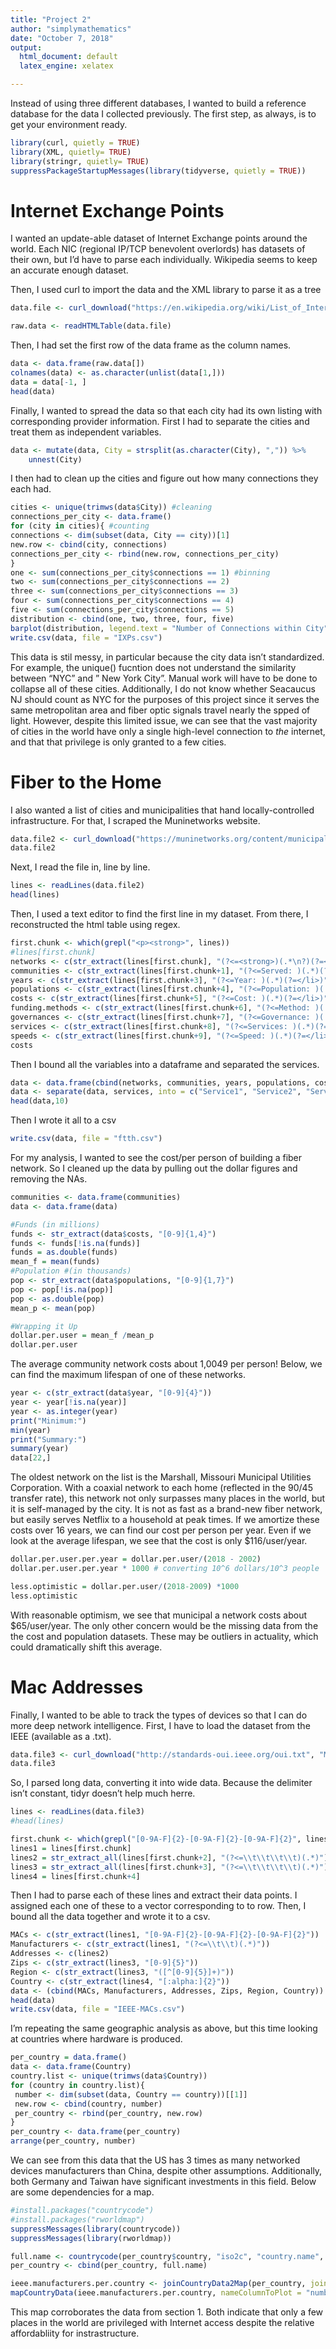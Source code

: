 ```yaml
---
title: "Project 2"
author: "simplymathematics"
date: "October 7, 2018"
output:
  html_document: default
  latex_engine: xelatex

---
```

Instead of using three different databases, I wanted to build a reference database for the data I collected previously. The first step, as always, is to get your environment ready.

```r
library(curl, quietly = TRUE)
library(XML, quietly= TRUE)
library(stringr, quietly= TRUE)
suppressPackageStartupMessages(library(tidyverse, quietly = TRUE))

```
# Internet Exchange Points
I wanted an update-able dataset of Internet Exchange points around the world. Each NIC (regional IP/TCP benevolent overlords) has datasets of their own, but I'd have to parse each individually. Wikipedia seems to keep an accurate enough dataset. 

Then, I used curl to import the data and the XML library to parse it as a tree
```r

data.file <- curl_download("https://en.wikipedia.org/wiki/List_of_Internet_exchange_points_by_size", "IXPs/ixps.html")

raw.data <- readHTMLTable(data.file)

```
Then, I had set the first row of the data frame as the column names.
```r
data <- data.frame(raw.data[])
colnames(data) <- as.character(unlist(data[1,]))
data = data[-1, ]
head(data)
```
Finally, I wanted to spread the data so that each city had its own listing with corresponding provider information. First I had to separate the cities and treat them as independent variables.
```r

data <- mutate(data, City = strsplit(as.character(City), ",")) %>% 
    unnest(City)

```

I then had to clean up the cities and figure out how many connections they each had.
```r
cities <- unique(trimws(data$City)) #cleaning
connections_per_city <- data.frame()
for (city in cities){ #counting
connections <- dim(subset(data, City == city))[1]
new.row <- cbind(city, connections)
connections_per_city <- rbind(new.row, connections_per_city)
}
one <- sum(connections_per_city$connections == 1) #binning
two <- sum(connections_per_city$connections == 2)
three <- sum(connections_per_city$connections == 3)
four <- sum(connections_per_city$connections == 4)
five <- sum(connections_per_city$connections == 5)
distribution <- cbind(one, two, three, four, five)
barplot(distribution, legend.text = "Number of Connections within City")
write.csv(data, file = "IXPs.csv")
```

This data is stil messy, in particular because the city data isn't standardized. For example, the unique() fucntion does not understand the similarity between "NYC" and " New York City". Manual work will have to be done to collapse all of these cities. Additionally, I do not know whether Seacaucus NJ should count as NYC for the purposes of this project since it serves the same metropolitan area and fiber optic signals travel nearly the spped of light. However, despite this limited issue, we can see that the vast majority of cities in the world have only a single high-level connection to *the* internet, and that that privilege is only granted to a few cities. 


# Fiber to the Home
I also wanted a list of cities and municipalities that hand locally-controlled infrastructure. For that, I scraped the Muninetworks website.
```r
data.file2 <- curl_download("https://muninetworks.org/content/municipal-ftth-networks", "FTTH/ftth.html")
data.file2
```
Next, I read the file in, line by line.
```r
lines <- readLines(data.file2)
head(lines)
```
Then, I used a text editor to find the first line in my dataset. From there, I reconstructed the html table using regex.
```r
first.chunk <- which(grepl("<p><strong>", lines))
#lines[first.chunk]
networks <- c(str_extract(lines[first.chunk], "(?<=<strong>)(.*\n?)(?=</strong>)"))
communities <- c(str_extract(lines[first.chunk+1], "(?<=Served: )(.*)(?=</em>)" ))
years <- c(str_extract(lines[first.chunk+3], "(?<=Year: )(.*)(?=</li>)" ))
populations <- c(str_extract(lines[first.chunk+4], "(?<=Population: )(.*)(?=</li>)" ))
costs <- c(str_extract(lines[first.chunk+5], "(?<=Cost: )(.*)(?=</li>)"))
funding.methods <- c(str_extract(lines[first.chunk+6], "(?<=Method: )(.*)(?=</li>)" ))
governances <- c(str_extract(lines[first.chunk+7], "(?<=Governance: )(.*)(?=</li>)" ))
services <- c(str_extract(lines[first.chunk+8], "(?<=Services: )(.*)(?=</li>)" ))
speeds <- c(str_extract(lines[first.chunk+9], "(?<=Speed: )(.*)(?=</li>)" ))
costs
```
Then I bound all the variables into a dataframe and separated the services.
```r
data <- data.frame(cbind(networks, communities, years, populations, costs, funding.methods, governances, services, speeds))
data <- separate(data, services, into = c("Service1", "Service2", "Service3"), sep = ',')
head(data,10)

```
Then I wrote it all to a csv
```r
write.csv(data, file = "ftth.csv")
```
For my analysis, I wanted to see the cost/per person of building a fiber network. So I cleaned up the data by pulling out the dollar figures and removing the NAs. 
```r
communities <- data.frame(communities)
data <- data.frame(data)

#Funds (in millions)
funds <- str_extract(data$costs, "[0-9]{1,4}")
funds <- funds[!is.na(funds)]
funds = as.double(funds)
mean_f = mean(funds)
#Population #(in thousands)
pop <- str_extract(data$populations, "[0-9]{1,7}")
pop <- pop[!is.na(pop)]
pop <- as.double(pop)
mean_p <- mean(pop)

#Wrapping it Up
dollar.per.user = mean_f /mean_p
dollar.per.user
```
The average community network costs about 1,0049 per person! Below, we can find the maximum lifespan of one of these networks. 

```r
year <- c(str_extract(data$year, "[0-9]{4}"))
year <- year[!is.na(year)]
year <- as.integer(year)
print("Minimum:")
min(year)
print("Summary:")
summary(year)
data[22,]
```
The oldest network on the list is the Marshall, Missouri Municipal Utilities Corporation. With a coaxial network to each home (reflected in the 90/45 transfer rate), this network not only surpasses many places in the world, but it is self-managed by the city. It is not as fast as a brand-new fiber network, but easily serves Netflix to a household at peak times. If we amortize these costs over 16 years, we can find our cost per person per year. Even if we look at the average lifespan, we see that the cost is only $116/user/year. 
```r
dollar.per.user.per.year = dollar.per.user/(2018 - 2002)
dollar.per.user.per.year * 1000 # converting 10^6 dollars/10^3 people

less.optimistic = dollar.per.user/(2018-2009) *1000
less.optimistic

```
With reasonable optimism, we see that municipal a network costs about $65/user/year. The only other concern would be the missing data from the the cost and population datasets. These may be outliers in actuality, which could dramatically shift this average.

# Mac Addresses
Finally, I wanted to be able to track the types of devices so that I can do more deep network intelligence. First, I have to load the dataset from the IEEE (available as a .txt).

```r
data.file3 <- curl_download("http://standards-oui.ieee.org/oui.txt", "MACs/IEEE-MACs.txt")
data.file3
```
So, I parsed long data, converting it into wide data. Because the delimiter isn't constant, tidyr doesn't help much herre.

```r
lines <- readLines(data.file3)
#head(lines)

first.chunk <- which(grepl("[0-9A-F]{2}-[0-9A-F]{2}-[0-9A-F]{2}", lines))
lines1 = lines[first.chunk]
lines2 = str_extract_all(lines[first.chunk+2], "(?<=\\t\\t\\t\\t)(.*)")
lines3 = str_extract_all(lines[first.chunk+3], "(?<=\\t\\t\\t\\t)(.*)")
lines4 = lines[first.chunk+4]
```

Then I had to parse each of these lines and extract their data points. I assigned each one of these to a vector corresponding to to row. Then, I bound all the data together and wrote it to a csv.

```r
MACs <- c(str_extract(lines1, "[0-9A-F]{2}-[0-9A-F]{2}-[0-9A-F]{2}"))
Manufacturers <- c(str_extract(lines1, "(?<=\\t\\t)(.*)"))
Addresses <- c(lines2)
Zips <- c(str_extract(lines3, "[0-9]{5}"))
Region <- c(str_extract(lines3, "([^[0-9]{5}]+)"))
Country <- c(str_extract(lines4, "[:alpha:]{2}"))
data <- (cbind(MACs, Manufacturers, Addresses, Zips, Region, Country))
head(data)
write.csv(data, file = "IEEE-MACs.csv")

```
I'm repeating the same geographic analysis as above, but this time looking at countries where hardware is produced. 
```r
per_country = data.frame()
data <- data.frame(Country)
country.list <- unique(trimws(data$Country))
for (country in country.list){
 number <- dim(subset(data, Country == country))[[1]]
 new.row <- cbind(country, number)
 per_country <- rbind(per_country, new.row)
}
per_country <- data.frame(per_country)
arrange(per_country, number)
```
We can see from this data that the US has 3 times as many networked devices manufacturers than China, despite other assumptions. Additionally, both Germany and Taiwan have significant investments in this field. Below are some dependencies for a map. 

```r
#install.packages("countrycode")
#install.packages("rworldmap")
suppressMessages(library(countrycode))
suppressMessages(library(rworldmap))
```

```r
full.name <- countrycode(per_country$country, "iso2c", "country.name", nomatch = NULL )
per_country <- cbind(per_country, full.name)

ieee.manufacturers.per.country <- joinCountryData2Map(per_country, joinCode = "ISO2", nameJoinColumn = "country")
mapCountryData(ieee.manufacturers.per.country, nameColumnToPlot = "number", mapTitle ="Distinct IEEE Manufacturers per Country", addLegend =FALSE, colourPalette =  "heat", missingCountryCol = "black", oceanCol = "black" )

```

This map corroborates the data from section 1. Both indicate that only a few places in the world are privileged with Internet access despite the relative affordabliity for instrastructure. 
